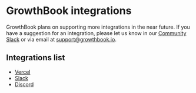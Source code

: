 # GrowthBook integrations

GrowthBook plans on supporting more integrations in the near future. If you have a suggestion for an integration,
please let us know in our [Community Slack](https://slack.growthbook.io?ref=docs-integrations)
or via email at support@growthbook.io.

## Integrations list

- [Vercel](/integrations/vercel)
- [Slack](/integrations/slack)
- [Discord](/integrations/discord)
